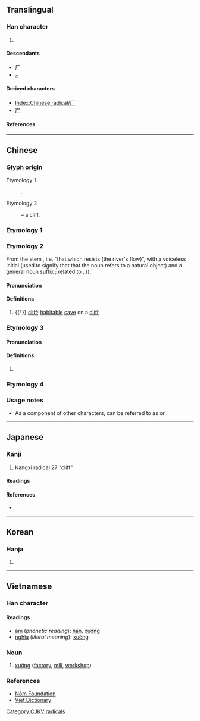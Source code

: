 {{also|广|𠂆}}
{{character info/new}}
==Translingual==
{{stroke order|type=animate}}

===Han character===
{{Han char|rn=27|rad=厂|as=00|sn=2|four=71200|canj=MH}}

# {{mul-kangxi radical-def}}

====Descendants====
* [[ㄏ]]
* [[ㆷ]]

====Derived characters====
* [[Index:Chinese radical/厂]]
* [[屵]]

====References====
{{Han ref|kx=0160.150|dkj=02890|dj=0366.210|hdz=10067.160|uh=5382}}

----

==Chinese==

===Glyph origin===
{{Han etyl}}

; Etymology 1
: {{Han simp|厰|f=敞|t=&nbsp;}}.
; Etymology 2
: {{liushu|p}} – a cliff.

===Etymology 1===
{{zh-see|廠}}

===Etymology 2===
{{zh-forms|alt=厈}}
From the stem {{m|und|*ŋaʔ||to oppose; to resist}}, i.e. “that which resists (the river's flow)”, with a voiceless initial (used to signify that that the noun refers to a natural object) and a general noun suffix {{m|und|*-n}}; related to {{och-l|岸|bank; shore}}, {{och-l|滸|riverbank}} ({{zh-ref|Schuessler, 2007}}).

====Pronunciation====
{{zh-pron
|m=hǎn
|c=hon3,hon2
|mc=y
|oc=y
|cat=n
}}

====Definitions====
{{zh-hanzi}}

# {{†}} [[cliff]]; [[habitable]] [[cave]] on a [[cliff]]

===Etymology 3===
{{zh-forms}}

====Pronunciation====
{{zh-pron
|m=ān
|c=am1
|mn-t=am1
|cat=
}}

====Definitions====
{{zh-hanzi}}

# {{zh-alt-form|庵|dot=,}} {{n-g|usually used in names.}}

===Etymology 4===
{{zh-see|䉷|v}}

===Usage notes=== 
* As a component of other characters, {{lang|zh|厂}} can be referred to as {{zh-l|偏廠兒|piānchǎngr}} or {{zh-l|廠字頭|chǎngzìtóu}}.

----

==Japanese==

===Kanji===
{{ja-kanji|grade=|rs=厂0}}

# Kangxi radical 27 "cliff"

====Readings====
{{ja-readings
|on=[[かん]] (kan), [[げん]] (gen), [[ごん]] (gon)
|kun=[[がんだれ]] (gandare), [[いしだれ]] (ishidare)
}}
<!--

====Readings====
* ショウ・おおや・うまや（廠）, アン・いおり（庵）, がんだれ（厂）

====Usage notes====
The two traditional characters are quite unrelated, thus the Japanese reading depends on which character is meant.
The modern simplified character does not occur by itself in Japanese, but it has a reading in order to describe it as part of other characters. As a radical (''bushu'') it is referred to as がんだれ from its use as the outer element in the character for "goose" 雁（ガン・かり）. The shape of 厂 originally meant "cliff" and occurs in Japanese kanji such as 崖（がけ）"cliff" or 岸（きし）"bank (of river)".
-->

====References====
* {{R:Koseki Moji|033510}}

----

==Korean==

===Hanja===
{{ko-hanja|hangeul=[[엄]], [[한]]|mr=ŏm, han}}

# {{defn|lang=ko|sort=厂00}}

----

==Vietnamese==

===Han character===
{{vi-hantu|rs=厂00}}

====Readings====
* [[音読|âm]] (''phonetic reading''): [[hán]], [[xưởng]]
* [[意義|nghĩa]] (''literal meaning''): [[xưởng]]

===Noun===
{{head|vi|noun|sc=Hant}}{{attention|vi|may need inflection template}}

# [[xưởng]] ([[factory]], [[mill]], [[workshop]])

===References===
* [http://nomfoundation.org/common/nom_details.php?codepoint=5382 Nôm Foundation]
* [http://www.vietdictionary.com Viet Dictionary]

[[Category:CJKV radicals]]